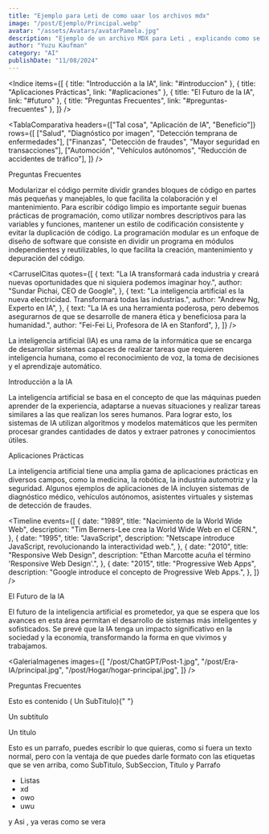 ```yaml
---
title: "Ejemplo para Leti de como uaar los archivos mdx"
image: "/post/Ejemplo/Principal.webp"
avatar: "/assets/Avatars/avatarPamela.jpg"
description: "Ejemplo de un archivo MDX para Leti , explicando como se usa y como se estructura y como se ve"
author: "Yuzu Kaufman"
category: "AI"
publishDate: "11/08/2024"
---
```


<Indice
  items={[
    { title: "Introducción a la IA", link: "#introduccion" },
    { title: "Aplicaciones Prácticas", link: "#aplicaciones" },
    { title: "El Futuro de la IA", link: "#futuro" },
    { title: "Preguntas Frecuentes", link: "#preguntas-frecuentes" },
  ]}
/>

<TablaComparativa
  headers={["Tal cosa", "Aplicación de IA", "Beneficio"]}
  rows={[
    ["Salud", "Diagnóstico por imagen", "Detección temprana de enfermedades"],
    ["Finanzas", "Detección de fraudes", "Mayor seguridad en transacciones"],
    ["Automoción", "Vehículos autónomos", "Reducción de accidentes de tráfico"],
  ]}
/>

<Divider />

<Divider />

<SubTitulo id=""> Preguntas Frecuentes </SubTitulo>

<Accordion title="¿Por qué es importante modularizar?">
  <Parrafo>
    Modularizar el código permite dividir grandes bloques de código en partes
    más pequeñas y manejables, lo que facilita la colaboración y el
    mantenimiento.
  </Parrafo>
</Accordion>

<Accordion title="¿Como escribir coidgo limpio?">
  <Parrafo className="justify-normal italic">
    Para escribir código limpio es importante seguir buenas prácticas de
    programación, como utilizar nombres descriptivos para las variables y
    funciones, mantener un estilo de codificación consistente y evitar la
    duplicación de código.
  </Parrafo>
</Accordion>

<Accordion title="¿Qué es la programación modular?">
  <Parrafo>
    La programación modular es un enfoque de diseño de software que consiste en
    dividir un programa en módulos independientes y reutilizables, lo que
    facilita la creación, mantenimiento y depuración del código.
  </Parrafo>
</Accordion>

<Divider />

<CarruselCitas
  quotes={[
    {
      text: "La IA transformará cada industria y creará nuevas oportunidades que ni siquiera podemos imaginar hoy.",
      author: "Sundar Pichai, CEO de Google",
    },
    {
      text: "La inteligencia artificial es la nueva electricidad. Transformará todas las industrias.",
      author: "Andrew Ng, Experto en IA",
    },
    {
      text: "La IA es una herramienta poderosa, pero debemos asegurarnos de que se desarrolle de manera ética y beneficiosa para la humanidad.",
      author: "Fei-Fei Li, Profesora de IA en Stanford",
    },
  ]}
/>

<Parrafo>
  La inteligencia artificial (IA) es una rama de la informática que se encarga
  de desarrollar sistemas capaces de realizar tareas que requieren inteligencia
  humana, como el reconocimiento de voz, la toma de decisiones y el aprendizaje
  automático.
</Parrafo>

<SubTitulo id="introduccion">Introducción a la IA</SubTitulo>

<Parrafo>
  La inteligencia artificial se basa en el concepto de que las máquinas pueden
  aprender de la experiencia, adaptarse a nuevas situaciones y realizar tareas
  similares a las que realizan los seres humanos. Para lograr esto, los sistemas
  de IA utilizan algoritmos y modelos matemáticos que les permiten procesar
  grandes cantidades de datos y extraer patrones y conocimientos útiles.
</Parrafo>

<SubSeccion id="aplicaciones">Aplicaciones Prácticas</SubSeccion>

<Parrafo>
  La inteligencia artificial tiene una amplia gama de aplicaciones prácticas en
  diversos campos, como la medicina, la robótica, la industria automotriz y la
  seguridad. Algunos ejemplos de aplicaciones de IA incluyen sistemas de
  diagnóstico médico, vehículos autónomos, asistentes virtuales y sistemas de
  detección de fraudes.
</Parrafo>

<Divider />

<Timeline
  events={[
    {
      date: "1989",
      title: "Nacimiento de la World Wide Web",
      description: "Tim Berners-Lee crea la World Wide Web en el CERN.",
    },
    {
      date: "1995",
      title: "JavaScript",
      description:
        "Netscape introduce JavaScript, revolucionando la interactividad web.",
    },
    {
      date: "2010",
      title: "Responsive Web Design",
      description: "Ethan Marcotte acuña el término 'Responsive Web Design'.",
    },
    {
      date: "2015",
      title: "Progressive Web Apps",
      description: "Google introduce el concepto de Progressive Web Apps.",
    },
  ]}
/>

<Divider />

<SubSeccion id="futuro">El Futuro de la IA</SubSeccion>

<TarjetaInfo
  title="React"
  content="React es una biblioteca de JavaScript para construir interfaces de usuario."
  icon="⚛️"
/>

<Parrafo>
  El futuro de la inteligencia artificial es prometedor, ya que se espera que
  los avances en esta área permitan el desarrollo de sistemas más inteligentes y
  sofisticados. Se prevé que la IA tenga un impacto significativo en la sociedad
  y la economía, transformando la forma en que vivimos y trabajamos.
</Parrafo>

<Divider />

<GaleriaImagenes
  images={[
    "/post/ChatGPT/Post-1.jpg",
    "/post/Era-IA/principal.jpg",
    "/post/Hogar/hogar-principal.jpg",
  ]}
/>

<Divider />

<SubTitulo id=""> Preguntas Frecuentes </SubTitulo>

<SubTitulo id="preguntas-frecuentes">
  Esto es contenido ( Un SubTitulo){" "}
</SubTitulo>

<SubSeccion> Un subtitulo </SubSeccion>

<Titulo> Un titulo </Titulo>

<Parrafo>

Esto es un parrafo, puedes escribir lo que quieras, como si fuera un texto normal, pero con la ventaja de que puedes darle formato con las etiquetas que se ven arriba, como SubTitulo, SubSeccion, Titulo y Parrafo

</Parrafo>

- Listas
- xd
- owo
- uwu

<Parrafo>y Asi , ya veras como se vera</Parrafo>
